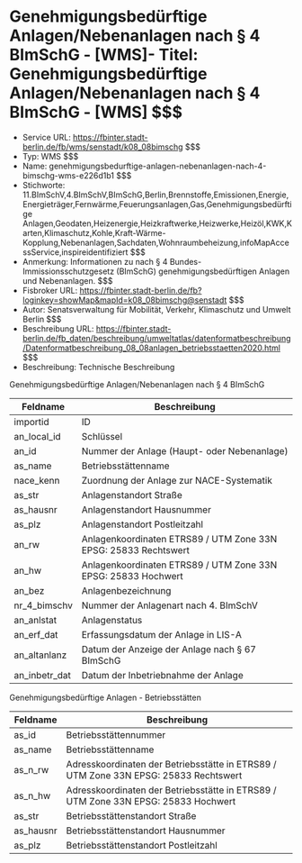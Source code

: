 # Genehmigungsbedürftige Anlagen/Nebenanlagen nach § 4 BImSchG - [WMS]- Titel: Genehmigungsbedürftige Anlagen/Nebenanlagen nach § 4 BImSchG - [WMS] $$$
- Service URL: https://fbinter.stadt-berlin.de/fb/wms/senstadt/k08_08bimschg $$$
- Typ: WMS $$$
- Name: genehmigungsbedurftige-anlagen-nebenanlagen-nach-4-bimschg-wms-e226d1b1 $$$
- Stichworte: 11.BImSchV,4.BImSchV,BImSchG,Berlin,Brennstoffe,Emissionen,Energie,Energieträger,Fernwärme,Feuerungsanlagen,Gas,Genehmigungsbedürftige Anlagen,Geodaten,Heizenergie,Heizkraftwerke,Heizwerke,Heizöl,KWK,Karten,Klimaschutz,Kohle,Kraft-Wärme-Kopplung,Nebenanlagen,Sachdaten,Wohnraumbeheizung,infoMapAccessService,inspireidentifiziert $$$
- Anmerkung: Informationen zu nach § 4 Bundes-Immissionsschutzgesetz (BImSchG) genehmigungsbedürftigen Anlagen und Nebenanlagen. $$$
- Fisbroker URL: https://fbinter.stadt-berlin.de/fb?loginkey=showMap&mapId=k08_08bimschg@senstadt $$$
- Autor: Senatsverwaltung für Mobilität, Verkehr, Klimaschutz und Umwelt Berlin $$$
- Beschreibung URL: https://fbinter.stadt-berlin.de/fb_daten/beschreibung/umweltatlas/datenformatbeschreibung/Datenformatbeschreibung_08_08anlagen_betriebsstaetten2020.html $$$
- Beschreibung: Technische Beschreibung 

Genehmigungsbedürftige Anlagen/Nebenanlagen nach § 4 BImSchG

| **Feldname**    | **Beschreibung**                                                |
| --------------- | --------------------------------------------------------------- |
| importid        | ID                                                              |
| an\_local\_id   | Schlüssel                                                       |
| an\_id          | Nummer der Anlage (Haupt- oder Nebenanlage)                     |
| as\_name        | Betriebsstättenname                                             |
| nace\_kenn      | Zuordnung der Anlage zur NACE-Systematik                        |
| as\_str         | Anlagenstandort Straße                                          |
| as\_hausnr      | Anlagenstandort Hausnummer                                      |
| as\_plz         | Anlagenstandort Postleitzahl                                    |
| an\_rw          | Anlagenkoordinaten ETRS89 / UTM Zone 33N EPSG: 25833 Rechtswert |
| an\_hw          | Anlagenkoordinaten ETRS89 / UTM Zone 33N EPSG: 25833 Hochwert   |
| an\_bez         | Anlagenbezeichnung                                              |
| nr\_4\_bimschv  | Nummer der Anlagenart nach 4\. BImSchV                          |
| an\_anlstat     | Anlagenstatus                                                   |
| an\_erf\_dat    | Erfassungsdatum der Anlage in LIS-A                             |
| an\_altanlanz   | Datum der Anzeige der Anlage nach § 67 BImSchG                  |
| an\_inbetr\_dat | Datum der Inbetriebnahme der Anlage                             |

Genehmigungsbedürftige Anlagen - Betriebsstätten

| **Feldname** | **Beschreibung**                                                                     |
| ------------ | ------------------------------------------------------------------------------------ |
| as\_id       | Betriebsstättennummer                                                                |
| as\_name     | Betriebsstättenname                                                                  |
| as\_n\_rw    | Adresskoordinaten der Betriebsstätte in ETRS89 / UTM Zone 33N EPSG: 25833 Rechtswert |
| as\_n\_hw    | Adresskoordinaten der Betriebsstätte in ETRS89 / UTM Zone 33N EPSG: 25833 Hochwert   |
| as\_str      | Betriebsstättenstandort Straße                                                       |
| as\_hausnr   | Betriebsstättenstandort Hausnummer                                                   |
| as\_plz      | Betriebsstättenstandort Postleitzahl                                                 | $$$
